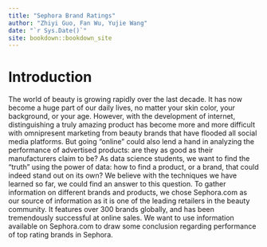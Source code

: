 ```yaml
--- 
title: "Sephora Brand Ratings"
author: "Zhiyi Guo, Fan Wu, Yujie Wang"
date: "`r Sys.Date()`"
site: bookdown::bookdown_site
---
```


# Introduction
The world of beauty is growing rapidly over the last decade. It has now become a huge part of our daily lives, no matter your skin color, your background, or your age. However, with the development of internet, distinguishing a truly amazing product has become more and more difficult with omnipresent marketing from beauty brands that have flooded all social media platforms. But going "online" could also lend a hand in analyzing the performance of advertised products: are they as good as their manufacturers claim to be? As data science students, we want to find the "truth" using the power of data: how to find a product, or a brand, that could indeed stand out on its own? We believe with the techniques we have learned so far, we could find an answer to this question. To gather information on different brands and products, we chose Sephora.com as our source of information as it is one of the leading retailers in the beauty community. It features over 300 brands globally, and has been tremendously successful at online sales. We want to use information available on Sephora.com to draw some conclusion regarding performance of top rating brands in Sephora.  
